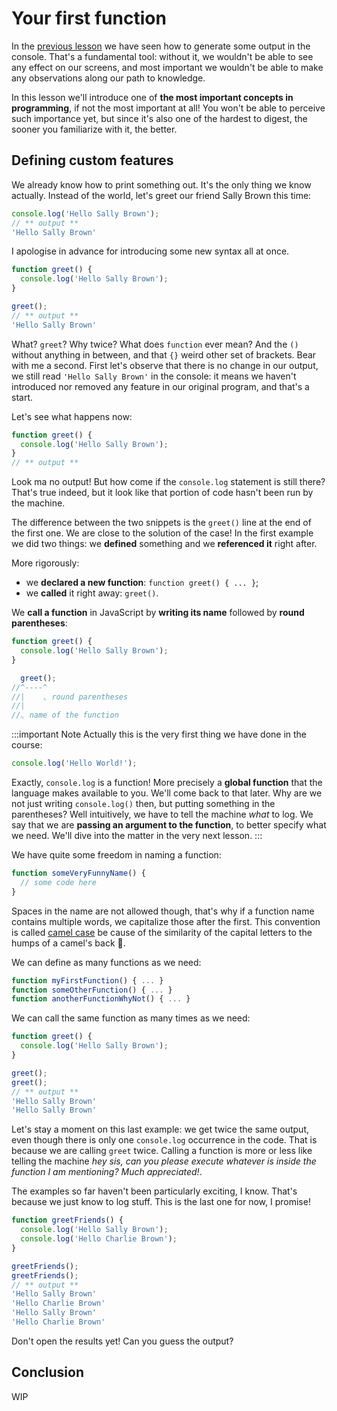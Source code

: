 # Your first function

In the [previous lesson](./printing_some_output) we have seen how to generate some output in the console. That's a fundamental tool: without it, we wouldn't be able to see any effect on our screens, and most important we wouldn't be able to make any observations along our path to knowledge.

In this lesson we'll introduce one of **the most important concepts in programming**, if not the most important at all! You won't be able to perceive such importance yet, but since it's also one of the hardest to digest, the sooner you familiarize with it, the better.

## Defining custom features

We already know how to print something out. It's the only thing we know actually.
Instead of the world, let's greet our friend Sally Brown this time:

```js static showConsole
console.log('Hello Sally Brown');
// ** output **
'Hello Sally Brown'
```

I apologise in advance for introducing some new syntax all at once.

```js static showConsole
function greet() {
  console.log('Hello Sally Brown');
}

greet();
// ** output **
'Hello Sally Brown'
```

What? `greet`? Why twice? What does `function` ever mean? And the `()` without anything in between, and that `{}` weird other set of brackets. Bear with me a second. First let's observe that there is no change in our output, we still read `'Hello Sally Brown'` in the console: it means we haven't introduced nor removed any feature in our original program, and that's a start.

Let's see what happens now:

```js static showConsole
function greet() {
  console.log('Hello Sally Brown');
}
// ** output **
```

Look ma no output! But how come if the `console.log` statement is still there? That's true indeed, but it look like that portion of code hasn't been run by the machine.

The difference between the two snippets is the `greet()` line at the end of the first one. We are close to the solution of the case! In the first example we did two things: we **defined** something and we **referenced it** right after. 

More rigorously:

- we **declared a new function**: `function greet() { ... }`;
- we **called** it right away: `greet()`.

We **call a function** in JavaScript by **writing its name** followed by **round parentheses**:

```js
function greet() {
  console.log('Hello Sally Brown');
}

  greet();
//^----^
//|    ⌞ round parentheses
//|
//⌞ name of the function
```

:::important Note
Actually this is the very first thing we have done in the course:

```js
console.log('Hello World!');
```

Exactly, `console.log` is a function! More precisely a **global function** that the language makes available to you. We'll come back to that later. Why are we not just writing `console.log()` then, but putting something in the parentheses? Well intuitively, we have to tell the machine _what_ to log. We say that we are **passing an argument to the function**, to better specify what we need. We'll dive into the matter in the very next lesson.
:::

We have quite some freedom in naming a function:

```js
function someVeryFunnyName() {
  // some code here
}
```

Spaces in the name are not allowed though, that's why if a function name contains multiple words, we capitalize those after the first. This convention is called [camel case][mdn:camel-case] be cause of the similarity of the capital letters to the humps of a camel's back 🐪.

We can define as many functions as we need:

```js
function myFirstFunction() { ... }
function someOtherFunction() { ... }
function anotherFunctionWhyNot() { ... }
```

We can call the same function as many times as we need:

```js static showConsole
function greet() {
  console.log('Hello Sally Brown');
}

greet();
greet();
// ** output **
'Hello Sally Brown'
'Hello Sally Brown'
```

Let's stay a moment on this last example: we get twice the same output, even though there is only one `console.log` occurrence in the code. That is because we are calling `greet` twice. Calling a function is more or less like telling the machine _hey sis, can you please execute whatever is inside the function I am mentioning? Much appreciated!_.

The examples so far haven't been particularly exciting, I know. That's because we just know to log stuff. This is the last one for now, I promise!

```js static
function greetFriends() {
  console.log('Hello Sally Brown');
  console.log('Hello Charlie Brown');
}

greetFriends();
greetFriends();
// ** output **
'Hello Sally Brown'
'Hello Charlie Brown'
'Hello Sally Brown'
'Hello Charlie Brown'
```

Don't open the results yet! Can you guess the output?

## Conclusion

WIP

[mdn:camel-case]: https://developer.mozilla.org/en-US/docs/Glossary/Camel_case